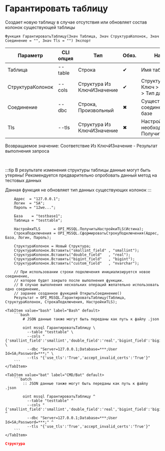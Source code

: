 ﻿---
sidebar_position: 6
description: Гарантировать таблицу и другие функции для работы с MSSQL в Открытом пакете интеграций - бесплатной open-source библиотеке интеграций для 1С:Предприятие 8, OneScript и CLI
keywords: [1C, 1С, 1С:Предприятие, 1С:Предприятие 8.3, API, Интеграция, Сервисы, Обмен, OneScript, CLI, MSSQL]
---


# Гарантировать таблицу
 Создает новую таблицу в случае отсутствия или обновляет состав колонок существующей таблицы



`Функция ГарантироватьТаблицу(Знач Таблица, Знач СтруктураКолонок, Знач Соединение = "", Знач Tls = "") Экспорт`

  | Параметр | CLI опция | Тип | Обяз. | Назначение |
  |-|-|-|-|-|
  | Таблица | --table | Строка | &#x2714; | Имя таблицы |
  | СтруктураКолонок | --cols | Структура Из КлючИЗначение | &#x2714; | Структура колонок: Ключ > имя, Значение > Тип данных |
  | Соединение | --dbc | Строка, Произвольный | &#x2716; | Существующее соединение или путь к базе |
  | Tls | --tls | Структура Из КлючИЗначение | &#x2716; | Настройки TLS, если необходимо. См. ПолучитьНастройкиTls |

  
  Возвращаемое значение:   Соответствие Из КлючИЗначение - Результат выполнения запроса

<br/>

:::tip
В результате изменения структуры таблицы данные могут быть утеряны! Рекомендуется предварительно опробовать данный метод на тестовых данных

Данная функция не обновляет тип данных существующих колонок
:::
<br/>



```bsl title="Пример использования для 1С:Предприятие/OneScript"
    Адрес  = "127.0.0.1";
    Логин  = "SA";
    Пароль = "12we...";

    База    = "testbase1";
    Таблица = "testtable";

    НастройкиTLS      = OPI_MSSQL.ПолучитьНастройкиTLS(Истина);
    СтрокаПодключения = OPI_MSSQL.СформироватьСтрокуПодключения(Адрес, База, Логин, Пароль);

    СтруктураКолонок = Новый Структура;
    СтруктураКолонок.Вставить("smallint_field" , "smallint");
    СтруктураКолонок.Вставить("double_field"   , "real");
    СтруктураКолонок.Вставить("bigint_field"   , "bigint");
    СтруктураКолонок.Вставить("custom_field"   , "nvarchar");

    // При использовании строки подключения инициализируется новое соединение,
    // которое будет закрыто после выполнения функции.
    // В случае выполнения нескольких операций желательно использовать одно соединение,
    // заранее созданное функцией ОткрытьСоединение()
    Результат = OPI_MSSQL.ГарантироватьТаблицу(Таблица, СтруктураКолонок, СтрокаПодключения, НастройкиTLS);
```
    

 <Tabs>
  
    <TabItem value="bash" label="Bash" default>
        ```bash
            # JSON данные также могут быть переданы как путь к файлу .json
            
            oint mssql ГарантироватьТаблицу \
              --table "testtable" \
              --cols "{'smallint_field':'smallint','double_field':'real','bigint_field':'bigint','custom_field':'nvarchar'}" \
              --dbc "Server=127.0.0.1;Database=***;User Id=SA;Password=***;" \
              --tls "{'use_tls':'True','accept_invalid_certs':'True'}"
        ```
    </TabItem>
  
    <TabItem value="bat" label="CMD/Bat" default>
        ```batch
            :: JSON данные также могут быть переданы как путь к файлу .json
            
            oint mssql ГарантироватьТаблицу ^
              --table "testtable" ^
              --cols "{'smallint_field':'smallint','double_field':'real','bigint_field':'bigint','custom_field':'nvarchar'}" ^
              --dbc "Server=127.0.0.1;Database=***;User Id=SA;Password=***;" ^
              --tls "{'use_tls':'True','accept_invalid_certs':'True'}"
        ```
    </TabItem>
</Tabs>


```json title="Результат"
Структура
```
